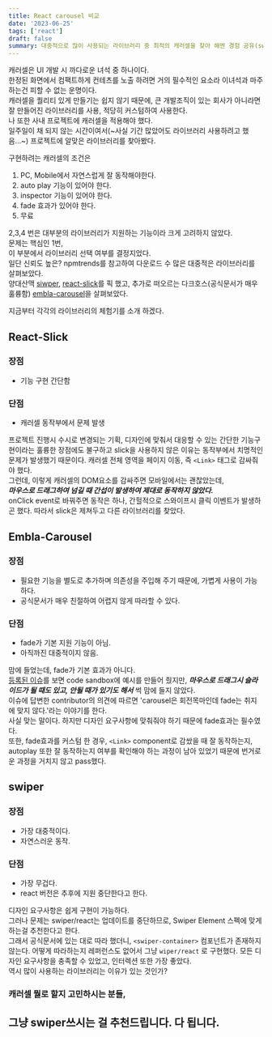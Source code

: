 ```yaml
---
title: React carousel 비교
date: '2023-06-25'
tags: ['react']
draft: false
summary: 대중적으로 많이 사용되는 라이브러리 중 최적의 캐러셀을 찾아 해멘 경험 공유(swiper vs react-slick vs embla-carousel)
---
```


<TOCInline toc={props.toc} toHeading={2} />

캐러셀은 UI 개발 시 까다로운 녀석 중 하나이다.  
한정된 화면에서 컴팩트하게 컨테츠를 노출 하려면 거의 필수적인 요소라 이녀석과 마주하는건 피할 수 없는 운명이다.  
캐러셀을 퀄리티 있게 만들기는 쉽지 않기 때문에, 큰 개발조직이 있는 회사가 아니라면 잘 만들어진 라이브러리를 사용, 적당히 커스텀하여 사용한다.  
나 또한 사내 프로젝트에 캐러셀을 적용해야 했다.  
일주일이 채 되지 않는 시간이여서(~사실 기간 많았어도 라이브러리 사용하려고 했음...~) 프로젝트에 알맞은 라이브러리를 찾아봤다.

구현하려는 캐러셀의 조건은

1. PC, Mobile에서 자연스럽게 잘 동작해야한다.
2. auto play 기능이 있어야 한다.
3. inspector 기능이 있어야 한다.
4. fade 효과가 있어야 한다.
5. 무료

2,3,4 번은 대부분의 라이브러리가 지원하는 기능이라 크게 고려하지 않았다.  
문제는 핵심인 1번,  
이 부분에서 라이브러리 선택 여부를 결정지었다.  
일단 신뢰도 높은? npmtrends를 참고하여 다운로드 수 많은 대중적은 라이브러리를 살펴보았다.  
양대산맥 [siwper](https://swiperjs.com/react), [react-slick](https://react-slick.neostack.com/)를 픽 했고, 추가로 떠오르는 다크호스(공식문서가 매우 훌륭함) [embla-carousel](https://www.embla-carousel.com/)을 살펴보았다.

지금부터 각각의 라이브러리의 체험기를 소개 하겠다.

## React-Slick

### 장점

- 기능 구현 간단함

### 단점

- 캐러셀 동작부에서 문제 발생

프로젝트 진행시 수시로 변경되는 기획, 디자인에 맞춰서 대응할 수 있는 간단한 기능구현이라는 훌륭한 장점에도 불구하고 slick을 사용하지 않은 이유는 동작부에서 치명적인 문제가 발생했기 때문이다.
캐러셀 전체 영역을 페이지 이동, 즉 `<Link>` 태그로 감싸줘야 했다.  
그런데, 이렇게 캐러셀의 DOM요소를 감싸주면 모바일에서는 괜찮았는데,  
**_마우스로 드래그하여 넘길 때 간섭이 발생하여 제대로 동작하지 않았다._**  
onClick event로 바꿔주면 동작은 하나, 간헐적으로 스와이프시 클릭 이벤트가 발생하곤 했다. 따라서 slick은
제쳐두고 다른 라이브러리를 찾았다.

## Embla-Carousel

### 장점

- 필요한 기능을 별도로 추가하며 의존성을 주입해 주기 때문에, 가볍게 사용이 가능하다.
- 공식문서가 매우 친절하여 어렵지 않게 따라할 수 있다.

### 단점

- fade가 기본 지원 기능이 아님.
- 아직까진 대중적이지 않음.

맘에 들었는데, fade가 기본 효과가 아니다.  
[등록된 이슈](https://github.com/davidjerleke/embla-carousel/issues/39)를 보면 code sandbox에 예시를 만들어 줬지만, **_마우스로 드래그시 슬라이드가 될 때도 있고, 안될 때가 있기도 해서_** 썩 맘에 들지 않았다.  
이슈에 답변한 contributor의 의견에 따르면 'carousel은 회전목마인데 fade는 취지에 맞지 않다.'라는 이야기를 한다.  
사실 맞는 말이다. 하지만 디자인 요구사항에 맞춰줘야 하기 때문에 fade효과는 필수였다.  
또한, fade효과를 커스텀 한 경우, `<Link>` component로 감쌌을 때 잘 동작하는지, autoplay 또한 잘 동작하는지 여부를 확인해야 하는 과정이 남아 있었기 때문에 번거로운 과정을 거치지 않고 pass했다.

## swiper

### 장점

- 가장 대중적이다.
- 자연스러운 동작.

### 단점

- 가장 무겁다.
- react 버전은 추후에 지원 중단한다고 한다.

디자인 요구사항은 쉽게 구현이 가능하다.  
그러나 문제는 swiper/react는 업데이트를 중단하므로, Swiper Element 스펙에 맞게 하는걸 추천한다고 한다.  
그래서 공식문서에 있는 대로 따라 했더니, `<swiper-container>` 컴포넌트가 존재하지 않는다. 어떻게 따라하는지 레퍼런스도 없어서 그냥 `wiper/react` 로 구현했다.
모든 디자인 요구사항을 충족할 수 있었고, 인터렉션 또한 가장 좋았다.  
역시 많이 사용하는 라이브러리는 이유가 있는 것인가?

### 캐러셀 뭘로 할지 고민하시는 분들,

## 그냥 swiper쓰시는 걸 추천드립니다. 다 됩니다.
